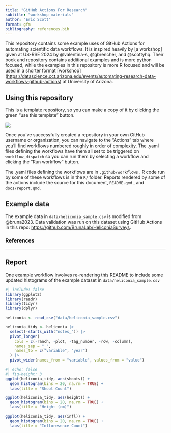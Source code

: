 ```yaml
---
title: "GitHub Actions For Research"
subtitle: "workshop materials"
author: "Eric Scott"
format: gfm
bibliography: references.bib
---
```


<!-- README.md is generated from README.qmd.  Do not edit README.md, edit README.qmd instead! -->

This repository contains some example uses of GitHub Actions for automating scientific data workflows.
It is inspired heavily by \[a workshop\] given at US-RSE 2024 by \@valentina-s, \@gbrencher, and \@scottyhq.
Their book and repository contains additional examples and is more python focused, while the examples in this repository is more R focused and will be used in a shorter format \[workshop\](<https://datascience.cct.arizona.edu/events/automating-research-data-workflows-github-actions>) at University of Arizona.

## Using this repository

This is a template repository, so you can make a copy of it by clicking the green "use this template" button.

![](images/Screenshot%202024-11-18%20at%203.01.38%20PM.png)

Once you've successfully created a repository in your own GitHub username or organization, you can navigate to the "Actions" tab where you'll find workflows numbered roughly in order of complexity.
The .yaml files defining the workflows have them all set to be triggered on `workflow_dispatch` so you can run them by selecting a workflow and clicking the "Run workflow" button.

The .yaml files defining the workflows are in `.github/workflows` .
R code run by some of these workflows is in the `R/` folder.
Reports rendered by some of the actions include the source for this document, `README.qmd` , and `docs/report.qmd`.

## Example data

The example data in `data/heliconia_sample.csv` is modified from @bruna2023.
Data validation was run on this dataset using GitHub Actions in this repo: [https://github.com/BrunaLab/HeliconiaSurveys](https://github.com/BrunaLab/HeliconiaSurveys?tab=readme-ov-file).

### References

::: {#refs}
:::

------------------------------------------------------------------------

## Report

One example workflow involves re-rendering this README to include some updated histograms of the example dataset in `data/heliconia_sample.csv`

```r
#| include: false
library(ggplot2)
library(readr)
library(tidyr)
library(dplyr)

heliconia <- read_csv("data/heliconia_sample.csv")

heliconia_tidy <- heliconia |> 
  select(-starts_with("notes_")) |> 
  pivot_longer(
    cols = c(-ranch, -plot, -tag_number, -row, -column),
    names_sep = "_",
    names_to = c("variable", "year")
  ) |> 
  pivot_wider(names_from = "variable", values_from = "value")
```

```r
#| echo: false
#| fig-height: 3
ggplot(heliconia_tidy, aes(shoots)) +
  geom_histogram(bins = 20, na.rm = TRUE) +
  labs(title = "Shoot Count")

ggplot(heliconia_tidy, aes(height)) +
  geom_histogram(bins = 20, na.rm = TRUE) +
  labs(title = "Height (cm)")

ggplot(heliconia_tidy, aes(infl)) +
  geom_histogram(bins = 20, na.rm = TRUE) +
  labs(title = "Infloresence Count")
```
